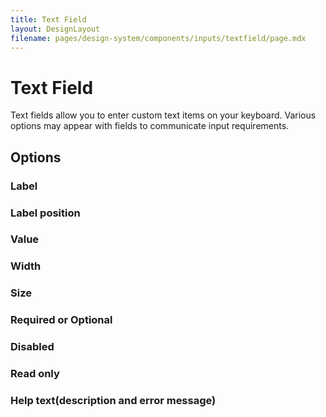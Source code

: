 ```yaml
---
title: Text Field
layout: DesignLayout
filename: pages/design-system/components/inputs/textfield/page.mdx
---
```



# Text Field

Text fields allow you to enter custom text items on your keyboard. Various options may appear with fields to communicate input requirements.

<MainView />

## Options

### Label

<OptionsView />

### Label position

<LabelPositionView />

### Value

<ValueView />

### Width

<WidthView />

### Size

<SizeView />

### Required or Optional

<RequiredOptionalView />

### Disabled

<DisabledView />

### Read only

<ReadOnlyView />

### Help text(description and error message)

<HelpTextView />

